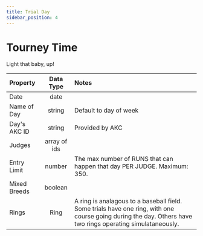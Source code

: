 ```yaml
---
title: Trial Day
sidebar_position: 4
---
```


# Tourney Time

Light that baby, up!

| Property     |  Data Type   | Notes                                                                                                                                                      |
| :----------- | :----------: | :--------------------------------------------------------------------------------------------------------------------------------------------------------- |
| Date         |     date     |                                                                                                                                                            |
| Name of Day  |    string    | Default to day of week                                                                                                                                     |
| Day's AKC ID |    string    | Provided by AKC                                                                                                                                            |
| Judges       | array of ids |                                                                                                                                                            |
| Entry Limit  |    number    | The max number of RUNS that can happen that day PER JUDGE. Maximum: 350.                                                                                   |
| Mixed Breeds |   boolean    |                                                                                                                                                            |
| Rings        |     Ring     | A ring is analagous to a baseball field. Some trials have one ring, with one course going during the day. Others have two rings operating simulataneously. |
